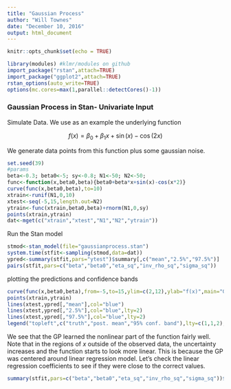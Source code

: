 ```yaml
---
title: "Gaussian Process"
author: "Will Townes"
date: "December 10, 2016"
output: html_document
---
```


```r
knitr::opts_chunk$set(echo = TRUE)
```
```r
library(modules) #klmr/modules on github
import_package("rstan",attach=TRUE)
import_package("ggplot2",attach=TRUE)
rstan_options(auto_write=TRUE)
options(mc.cores=max(1,parallel::detectCores()-1))
```



### Gaussian Process in Stan- Univariate Input

Simulate Data. We use as an example the underlying function 

$$f(x) = \beta_0 + \beta_1 x + \sin(x) - \cos(2x)$$

We generate data points from this function plus some gaussian noise.

```r
set.seed(39)
#params
beta<-0.3; beta0<-5; sy<-0.8; N1<-50; N2<-50;
func<-function(x,beta0,beta){beta0+beta*x+sin(x)-cos(x*2)}
curve(func(x,beta0,beta),to=10)
xtrain<-runif(N1,0,10)
xtest<-seq(-5,15,length.out=N2)
ytrain<-func(xtrain,beta0,beta)+rnorm(N1,0,sy)
points(xtrain,ytrain)
dat<-mget(c("xtrain","xtest","N1","N2","ytrain"))
```

Run the Stan model

```r
stmod<-stan_model(file="gaussianprocess.stan")
system.time(stfit<-sampling(stmod,data=dat))
ypred<-summary(stfit,pars="ytest")$summary[,c("mean","2.5%","97.5%")]
pairs(stfit,pars=c("beta","beta0","eta_sq","inv_rho_sq","sigma_sq"))
```

plotting the predictions and confidence bands

```r
curve(func(x,beta0,beta),from=-5,to=15,ylim=c(2,12),ylab="f(x)",main="Gaussian Process with Univariate Input")
points(xtrain,ytrain)
lines(xtest,ypred[,"mean"],col="blue")
lines(xtest,ypred[,"2.5%"],col="blue",lty=2)
lines(xtest,ypred[,"97.5%"],col="blue",lty=2)
legend("topleft",c("truth","post. mean","95% conf. band"),lty=c(1,1,2),col=c("black","blue","blue"))
```

We see that the GP learned the nonlinear part of the function fairly well. Note that in the regions of $x$ outside of the observed data, the uncertainty increases and the function starts to look more linear. This is because the GP was centered around linear regression model. Let's check the linear regression coefficients to see if they were close to the correct values.

```r
summary(stfit,pars=c("beta","beta0","eta_sq","inv_rho_sq","sigma_sq"))$summary[,c("mean","2.5%","97.5%")]
```